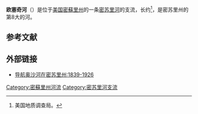 {{Geobox|River
<!-- *** Heading *** -->
| name = Osage River<br>欧塞奇河
| native_name = 
| other_name = 
| other_name1 = 
| other_name2 = 
| other_name3 = 
| category = 
| category_hide = 1
<!-- *** Names **** --> 
| etymology = 
| nickname = 
<!-- *** Image *** -->
| image = 
| image_caption = 
| image_size =
<!-- *** Country *** -->
| country = {{flag|United States}}
| state = {{flag|Missouri}}<br>{{flag|Kansas}}
| region = [[Osage_Plains|Osage Plains]], [[Ozarks|Ozarks]]
| district = 
| municipality = 
| prefecture = 
| province = 
<!-- *** Family *** -->
| parent =
| tributary_left = [[Marais_des_Cygnes_River|Marais des Cygnes River]], <br>[[South_Grand_River|South Grand River]]
| tributary_right = [[小欧塞奇河|小欧塞奇河]], [[Clear_Creek_(Osage_River)|Clear Creek]], [[Sac_River|Sac River]],<br>[[Pomme_de_Terre_River_(Missouri)|Pomme de Terre River]], [[Niangua_River|Niangua River]]
| city = [[Warsaw,_Missouri|Warsaw]], [[Lake_Ozark,_Missouri|Lake Ozark]], [[Tuscumbia,_Missouri|Tuscumbia]]
| landmark = 
| river = 
<!-- *** River locations *** -->
| source = 
| source_location = 
| source_region = 
| source_country =
| source_elevation_imperial = 
| source_coordinates_note = 
| source1 = 
| source1_location = 
| source1_region = 
| source1_country =
| source1_elevation_imperial = 
| source_confluence = 
| source_confluence_location = 密蘇里州[[弗農縣_(密蘇里州)|弗農縣]]
| source_confluence_region = 
| source_confluence_country =
| source_confluence_elevation_imperial = 722
| source_confluence_coordinates = {{coord|38|01|39|N|94|14|39|W|display=inline}}
| mouth = [[密苏里河|密苏里河]]
| mouth_location = [[Bonnots_Mill,_Missouri|Bonnots Mill, Missouri]]
| mouth_region = 
| mouth_country =
| mouth_elevation_imperial = 518
| capital_coordinates = 
| mouth_coordinates = {{coord|38|35|49|N|91|56|43|W|display=inline,title}}
| mouth_coordinates_note = <ref name=gnis>{{cite gnis | 756484 | Osage River | 2015-12-04}}</ref>
<!-- *** Dimensions *** -->
| length_imperial = 276 | length_orientation = 
| width_imperial = | width_orientation = 
| depth_imperial = 
| volume_imperial =
| watershed_imperial = 15300
| discharge_imperial = 10879
| discharge_location = 测于[[St._Thomas,_Missouri|St. Thomas, MO]]附近
| discharge_max_imperial = 216000
| discharge_min_imperial = 640
<!-- *** Free fields *** -->
| free = 欧塞奇河-[[密苏里河|密苏里河]]-[[密西西比河|密西西比河]]
| free_type = 水系
| free1 = [[Truman_Reservoir|Truman Reservoir]], [[Lake_of_the_Ozarks|Lake of the Ozarks]]
| free1_type = 水库
<!-- *** Maps *** -->
| map = Osagerivermap.png
| map_caption = 欧塞奇河流域图
| map_background = 
| map_locator =
| map_locator_x =
| map_locator_y = 
<!-- *** Website *** --> 
| website =
| commons =
<!-- *** Footnotes *** -->
| footnotes = 
}}
'''欧塞奇河'''（{{lang-en|Osage River}}）是位于[[美国|美国]][[密蘇里州|密蘇里州]]的一条[[密苏里河|密苏里河]]的支流，长约{{Convert|276|mi|km|adj=mid}}<ref name="NHD">美国地质调查局。 </ref>，是密苏里州的第8大的河。

== 参考文献 ==
<div class="reflist" style="list-style-type: decimal;">
<references /></div>

== 外部链接 ==
* [http://members.tripod.com/~Write4801/areas/osage_r.html 导航奥沙河在密苏里州:1839-1926] {{Webarchive|url=https://archive.is/20040221061617/http://members.tripod.com/~Write4801/areas/osage_r.html |date=2004-02-21 }} 
[[Category:密蘇里州河流|Category:密蘇里州河流]]
[[Category:密苏里河支流|Category:密苏里河支流]]
